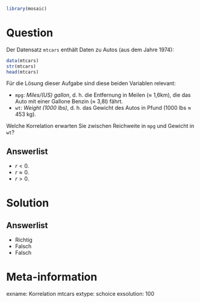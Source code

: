 ```r
library(mosaic)
```

Question
========

Der Datensatz `mtcars` enthält Daten zu Autos (aus dem Jahre 1974):

```r
data(mtcars)
str(mtcars)
head(mtcars)
```

Für die Lösung dieser Aufgabe sind diese beiden Variablen relevant:

- `mpg`: *Miles/(US) gallon*, d. h. die Entfernung in Meilen ($\approx$ 1,6km), die das Auto mit einer Gallone Benzin ($\approx$ 3,8l) fährt.
- `wt`: *Weight (1000 lbs)*, d. h. das Gewicht des Autos in Pfund (1000 lbs $\approx$ 453 kg).

Welche Korrelation erwarten Sie zwischen Reichweite in `mpg` und Gewicht in `wt`?

Answerlist
----------
* $r < 0$.
* $r \approx 0$.
* $r > 0$.



Solution
========

Answerlist
----------
* Richtig
* Falsch
* Falsch

Meta-information
================
exname: Korrelation mtcars
extype: schoice
exsolution: 100